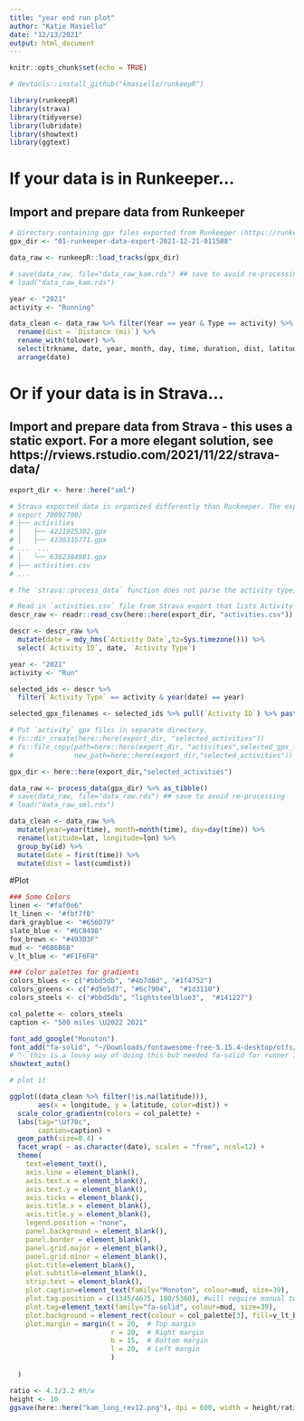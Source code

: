 ```yaml
---
title: "year end run plot"
author: "Katie Masiello"
date: "12/13/2021"
output: html_document
---
```


```r
knitr::opts_chunk$set(echo = TRUE)

# devtools::install_github("kmasiello/runkeepR")

library(runkeepR)
library(strava)
library(tidyverse)
library(lubridate)
library(showtext)
library(ggtext)

```
# If your data is in Runkeeper...
## Import and prepare data from Runkeeper 
```r
# Directory containing gpx files exported from Runkeeper (https://runkeeper.com/exportData)
gpx_dir <- "01-runkeeper-data-export-2021-12-21-011508"

data_raw <- runkeepR::load_tracks(gpx_dir)

# save(data_raw, file="data_raw_kam.rds") ## save to avoid re-processing
# load("data_raw_kam.rds")

year <- "2021"
activity <- "Running"

data_clean <- data_raw %>% filter(Year == year & Type == activity) %>% 
  rename(dist = `Distance (mi)`) %>% 
  rename_with(tolower) %>% 
  select(trkname, date, year, month, day, time, duration, dist, latitude, longitude) %>%
  arrange(date)

```

# Or if your data is in Strava...
## Import and prepare data from Strava - this uses a static export.  For a more elegant solution, see https://rviews.rstudio.com/2021/11/22/strava-data/
```r
export_dir <- here::here("sml")

# Strava exported data is organized differently than Runkeeper. The exported folder structure looks something like this:
# export_70092700/
# ├── activities
# │   ├── 4221925302.gpx
# │   ├── 4230335771.gpx
# ...  ...
# │   └── 6362384981.gpx
# ├── activities.csv
# ...

# The `strava::process_data` function does not parse the activity type, so we have to cross reference activity IDs with gpx file names.

# Read in `activities.csv` file from Strava export that lists Activity Type and Activity ID
descr_raw <- readr::read_csv(here::here(export_dir, "activities.csv")) 

descr <- descr_raw %>% 
  mutate(date = mdy_hms(`Activity Date`,tz=Sys.timezone())) %>% 
  select(`Activity ID`, date, `Activity Type`)

year <- "2021"
activity <- "Run"

selected_ids <- descr %>% 
  filter(`Activity Type` == activity & year(date) == year)

selected_gpx_filenames <- selected_ids %>% pull(`Activity ID`) %>% paste0(".gpx")

# Put `activity` gpx files in separate directory.
# fs::dir_create(here::here(export_dir, "selected_activities"))
# fs::file_copy(path=here::here(export_dir, "activities",selected_gpx_filenames),
#               new_path=here::here(export_dir,"selected_activities"))

gpx_dir <- here::here(export_dir,"selected_activities")

data_raw <- process_data(gpx_dir) %>% as_tibble()
# save(data_raw, file="data_raw.rds") ## save to avoid re-processing
# load("data_raw_sml.rds")

data_clean <- data_raw %>% 
  mutate(year=year(time), month=month(time), day=day(time)) %>%
  rename(latitude=lat, longitude=lon) %>%
  group_by(id) %>%
  mutate(date = first(time)) %>%
  mutate(dist = last(cumdist))
```

#Plot
```r
### Some Colors
linen <- "#faf0e6"
lt_linen <- "#fbf7f0"
dark_grayblue <- "#656D79"
slate_blue <- "#6C8498"
fox_brown <- "#493D3F"
mud <- "#6B6B6B"
v_lt_blue <- "#F1F6F8"

### Color palettes for gradients
colors_blues <- c("#bbd5db", "#4b7d8d", "#1f4752")
colors_greens <- c("#d5e5d7", "#6c7904",  "#1d3110")
colors_steels <- c("#bbd5db", "lightsteelblue3",  "#141227")

col_palette <- colors_steels
caption <- "500 miles \U2022 2021"
```

```r

font_add_google("Monoton")
font_add("fa-solid", "~/Downloads/fontawesome-free-5.15.4-desktop/otfs/Font Awesome 5 Free-Solid-900.otf")
# ^- this is a lousy way of doing this but needed fa-solid for runner icon. Download source: https://fontawesome.com/download. 
showtext_auto()

# plot it

ggplot((data_clean %>% filter(!is.na(latitude))),
       aes(x = longitude, y = latitude, color=dist)) +
  scale_color_gradientn(colors = col_palette) +
  labs(tag="\Uf70c",
       caption=caption) +
  geom_path(size=0.4) +
  facet_wrap( ~ as.character(date), scales = "free", ncol=12) +
  theme(
    text=element_text(),
    axis.line = element_blank(),
    axis.text.x = element_blank(),
    axis.text.y = element_blank(),
    axis.ticks = element_blank(),
    axis.title.x = element_blank(),
    axis.title.y = element_blank(),
    legend.position = "none",
    panel.background = element_blank(),
    panel.border = element_blank(),
    panel.grid.major = element_blank(),
    panel.grid.minor = element_blank(),
    plot.title=element_blank(),
    plot.subtitle=element_blank(),
    strip.text = element_blank(),
    plot.caption=element_text(family="Monoton", colour=mud, size=39),
    plot.tag.position = c(1345/4675, 180/5360), #will require manual tweaking
    plot.tag=element_text(family="fa-solid", colour=mud, size=39),
    plot.background = element_rect(colour = col_palette[3], fill=v_lt_blue, size=8),
    plot.margin = margin(t = 20,  # Top margin
                         r = 20,  # Right margin
                         b = 15,  # Bottom margin
                         l = 20,  # Left margin
                         ) 
  
  )

ratio <- 4.1/3.2 #h/w
height <- 10
ggsave(here::here("kam_long_rev12.png"), dpi = 600, width = height/ratio, height = height, units = "in")

```

